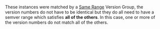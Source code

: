 These instances were matched by a [Same Range](/syncpack/config/version-groups/same-range) Version Group, the version numbers do not have to be identical but they do all need to have a semver range which satisfies **all of the others**. In this case, one or more of the version numbers do not match all of the others.
